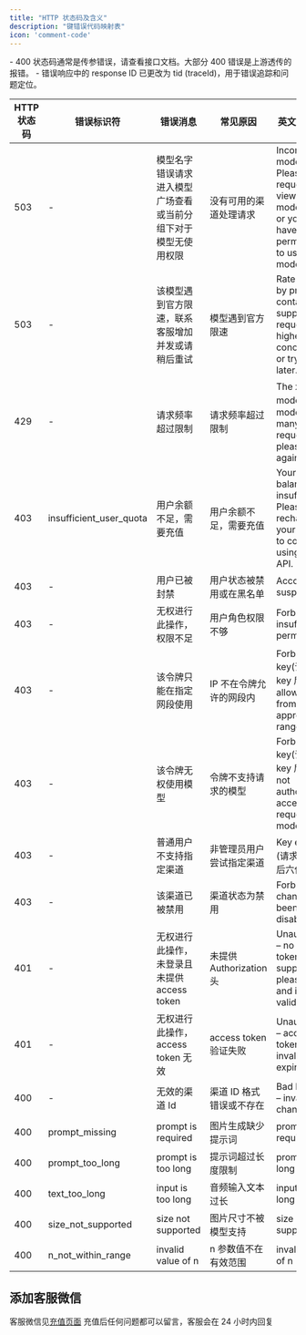 ```yaml
---
title: "HTTP 状态码及含义"
description: "键错误代码映射表"
icon: 'comment-code'
---
```


<Note>
- 400 状态码通常是传参错误，请查看接口文档。大部分 400 错误是上游透传的报错。
- 错误响应中的 response ID 已更改为 tid (traceId)，用于错误追踪和问题定位。
</Note>


| HTTP 状态码 | 错误标识符 | 错误消息 | 常见原因 | 英文错误消息 |
|------------|------------|----------|----------|--------------|
| 503 | - | 模型名字错误请求进入模型广场查看或当前分组下对于模型无使用权限 | 没有可用的渠道处理请求 | Incorrect model ID. Please request to view the model page or you do not have permission to use this model |
| 503 | - | 该模型遇到官方限速，联系客服增加并发或请稍后重试 | 模型遇到官方限速 | Rate limited by provider – contact support to request higher concurrency or try again later. |
| 429 | - | 请求频率超过限制 | 请求频率超过限制 | The xx（xx: model id） model Too many requests; please try again later. |
| 403 | insufficient_user_quota | 用户余额不足，需要充值 | 用户余额不足，需要充值 | Your account balance is insufficient. Please recharge your account to continue using the API. |
| 403 | - | 用户已被封禁 | 用户状态被禁用或在黑名单 | Account suspended. |
| 403 | - | 无权进行此操作，权限不足 | 用户角色权限不够 | Forbidden – insufficient permissions. |
| 403 | - | 该令牌只能在指定网段使用 | IP 不在令牌允许的网段内 | Forbidden – key(请求的 key 后六位) allowed only from approved IP ranges. |
| 403 | - | 该令牌无权使用模型 | 令牌不支持请求的模型 | Forbidden – key(请求的 key 后六位) not authorized to access the requested model. |
| 403 | - | 普通用户不支持指定渠道 | 非管理员用户尝试指定渠道 | Key error；(请求的 key 后六位) |
| 403 | - | 该渠道已被禁用 | 渠道状态为禁用 | Forbidden – channel has been disabled. |
| 401 | - | 无权进行此操作，未登录且未提供 access token | 未提供 Authorization 头 | Unauthorized – no access token supplied; please log in and include a valid token. |
| 401 | - | 无权进行此操作，access token 无效 | access token 验证失败 | Unauthorized – access token is invalid or expired. |
| 400 | - | 无效的渠道 Id | 渠道 ID 格式错误或不存在 | Bad Request – invalid channel ID. |
| 400 | prompt_missing | prompt is required | 图片生成缺少提示词 | prompt is required |
| 400 | prompt_too_long | prompt is too long | 提示词超过长度限制 | prompt is too long |
| 400 | text_too_long | input is too long | 音频输入文本过长 | input is too long |
| 400 | size_not_supported | size not supported | 图片尺寸不被模型支持 | size not supported |
| 400 | n_not_within_range | invalid value of n | n 参数值不在有效范围 | invalid value of n |

## 添加客服微信
客服微信见[充值页面](https://aihubmix.com/topup) 
充值后任何问题都可以留言，客服会在 24 小时内回复
